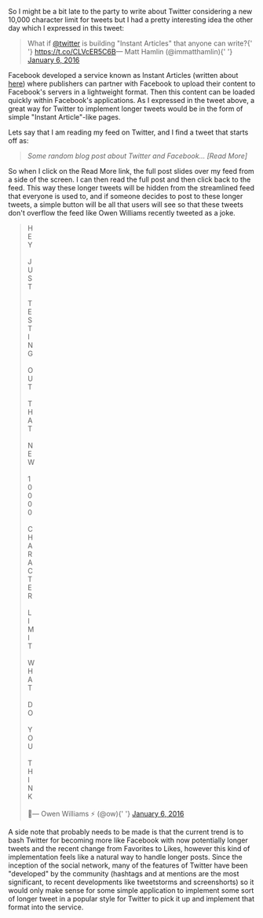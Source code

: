 



So I might be a bit late to the party to write about Twitter considering a new 10,000 character limit for tweets but I had a pretty interesting idea the other day which I expressed in this tweet:

<blockquote className="twitter-tweet tw-align-center" data-lang="en">
  <p lang="en" dir="ltr">
    What if <a href="https://twitter.com/twitter">@twitter</a> is building
    "Instant Articles" that anyone can write?{' '}
    <a href="https://t.co/CLVcER5C6B">https://t.co/CLVcER5C6B</a>&mdash; Matt
    Hamlin (@immatthamlin){' '}
    <a href="https://twitter.com/immatthamlin/status/684528854694670337">
      January 6, 2016
    </a>
  </p>
</blockquote>

Facebook developed a service known as Instant Articles (written about <a  href="http://www.theverge.com/2015/5/13/8595263/facebooks-instant-articles-arrive-to-speed-up-the-news-feed">here</a>) where publishers can partner with Facebook to upload their content to Facebook's servers in a lightweight format. Then this content can be loaded quickly within Facebook's applications. As I expressed in the tweet above, a great way for Twitter to implement longer tweets would be in the form of simple "Instant Article"-like pages.

Lets say that I am reading my feed on Twitter, and I find a tweet that starts off as:

> _Some random blog post about Twitter and Facebook... [Read More]_

So when I click on the Read More link, the full post slides over my feed from a side of the screen. I can then read the full post and then click back to the feed. This way these longer tweets will be hidden from the streamlined feed that everyone is used to, and if someone decides to post to these longer tweets, a simple button will be all that users will see so that these tweets don't overflow the feed like Owen Williams recently tweeted as a joke.

<blockquote className="twitter-tweet tw-align-center" data-lang="en">
  <p lang="en" dir="ltr">
    H <br />E<br />Y<br />
    <br />J<br />U<br />S<br />T<br />
    <br />T<br />E<br />S<br />T<br />I<br />N<br />G<br />
    <br />O<br />U<br />T<br />
    <br />T<br />H<br />A<br />T<br />
    <br />N<br />E<br />W<br />
    <br />1<br />0<br />0<br />0<br />0<br />
    <br />C<br />H<br />A<br />R<br />A<br />C<br />T<br />E<br />R<br />
    <br />L<br />I<br />M<br />I<br />T<br />
    <br />W<br />H<br />A<br />T<br />
    <br />D<br />O<br />
    <br />Y<br />O<br />U<br />
    <br />T<br />H<br />I<br />N<br />K<br />
    <br />
    💁&mdash; Owen Williams ⚡️ (@ow){' '}
    <a href="https://twitter.com/ow/status/684528705561989121">
      January 6, 2016
    </a>
  </p>
</blockquote>

A side note that probably needs to be made is that the current trend is to bash Twitter for becoming more like Facebook with now potentially longer tweets and the recent change from Favorites to Likes, however this kind of implementation feels like a natural way to handle longer posts. Since the inception of the social network, many of the features of Twitter have been "developed" by the community (hashtags and at mentions are the most significant, to recent developments like tweetstorms and screenshorts) so it would only make sense for some simple application to implement some sort of longer tweet in a popular style for Twitter to pick it up and implement that format into the service.
